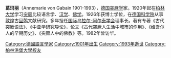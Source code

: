 {{unreferenced|time=2009-12-21T11:59:59+00:00}}
'''葛玛丽'''（Annemarie von Gabain 1901-1993），[[德国|德国]][[突厥学|突厥学]]家。1920年起在[[柏林大学|柏林大学]]学习[[突厥|突厥]]比较语言学、[[汉学|汉学]]、[[佛学|佛学]]。1926年获博士学位，在[[德国科学院|德国科学院]]从事[[敦煌|敦煌]]古[[回鹘|回鹘]]文献研究。多年担任[[国际乌拉尔-阿尔泰学会|国际乌拉尔-阿尔泰学会]]理事长。著有专著《古代突厥语法》、《中亚学研究导论》，论文《古代突厥人生活中城市的作用》、《维吾尔人的早期历史》、《突厥人中的佛教》等。1982年曾访华。

{{DEFAULTSORT:Gabain, Annemarie von}}
[[Category:德國語言學家|Category:德國語言學家]]
[[Category:1901年出生|Category:1901年出生]]
[[Category:1993年逝世|Category:1993年逝世]]
[[Category:柏林洪堡大學校友|Category:柏林洪堡大學校友]]